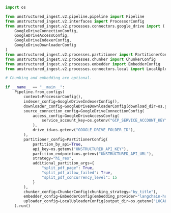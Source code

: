 ```python Python Ingest v2
import os

from unstructured_ingest.v2.pipeline.pipeline import Pipeline
from unstructured_ingest.v2.interfaces import ProcessorConfig
from unstructured_ingest.v2.processes.connectors.google_drive import (
    GoogleDriveConnectionConfig,
    GoogleDriveAccessConfig,
    GoogleDriveIndexerConfig,
    GoogleDriveDownloaderConfig
)
from unstructured_ingest.v2.processes.partitioner import PartitionerConfig
from unstructured_ingest.v2.processes.chunker import ChunkerConfig
from unstructured_ingest.v2.processes.embedder import EmbedderConfig
from unstructured_ingest.v2.processes.connectors.local import LocalUploaderConfig

# Chunking and embedding are optional.

if __name__ == "__main__":
    Pipeline.from_configs(
        context=ProcessorConfig(),
        indexer_config=GoogleDriveIndexerConfig(),
        downloader_config=GoogleDriveDownloaderConfig(download_dir=os.getenv("LOCAL_FILE_DOWNLOAD_DIR")),
        source_connection_config=GoogleDriveConnectionConfig(
            access_config=GoogleDriveAccessConfig(
                service_account_key=os.getenv("GCP_SERVICE_ACCOUNT_KEY")
            ),
            drive_id=os.getenv("GOOGLE_DRIVE_FOLDER_ID"),
        ),
        partitioner_config=PartitionerConfig(
            partition_by_api=True,
            api_key=os.getenv("UNSTRUCTURED_API_KEY"),
            partition_endpoint=os.getenv("UNSTRUCTURED_API_URL"),
            strategy="hi_res",
            additional_partition_args={
                "split_pdf_page": True,
                "split_pdf_allow_failed": True,
                "split_pdf_concurrency_level": 15
            }
        ),
        chunker_config=ChunkerConfig(chunking_strategy="by_title"),
        embedder_config=EmbedderConfig(embedding_provider="langchain-huggingface"),
        uploader_config=LocalUploaderConfig(output_dir=os.getenv("LOCAL_FILE_OUTPUT_DIR"))
    ).run()
```